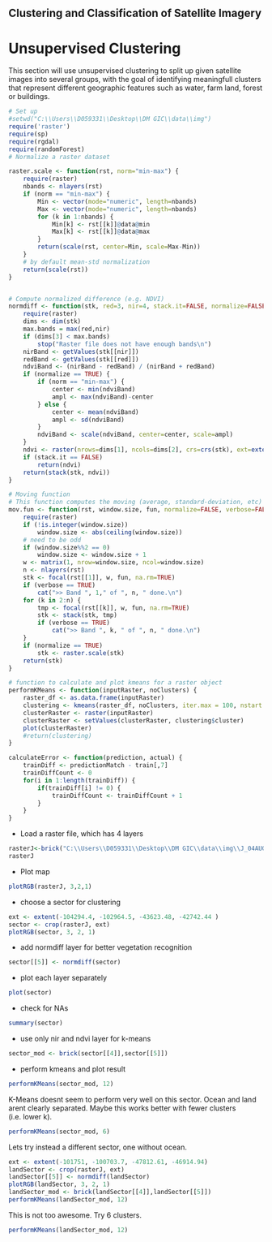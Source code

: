 Clustering and Classification of Satellite Imagery
----------------------------------------------------
# Unsupervised Clustering
This section will use unsupervised clustering to split up given satellite images into several groups,
with the goal of identifying meaningfull clusters that represent different geographic features such as water, farm land, forest or buildings.

```r
# Set up
#setwd("C:\\Users\\D059331\\Desktop\\DM GIC\\data\\img")
require('raster')
require(sp)
require(rgdal)
require(randomForest)
# Normalize a raster dataset

raster.scale <- function(rst, norm="min-max") {
	require(raster)
	nbands <- nlayers(rst)
	if (norm == "min-max") {
		Min <- vector(mode="numeric", length=nbands)
		Max <- vector(mode="numeric", length=nbands)
		for (k in 1:nbands) {
			Min[k] <- rst[[k]]@data@min
			Max[k] <- rst[[k]]@data@max
		}
		return(scale(rst, center=Min, scale=Max-Min))
	}
	# by default mean-std normalization
	return(scale(rst))
}


# Compute normalized difference (e.g. NDVI)
normdiff <- function(stk, red=3, nir=4, stack.it=FALSE, normalize=FALSE, norm="min-max") {
	require(raster)
	dims <- dim(stk)
	max.bands = max(red,nir)
	if (dims[3] < max.bands)
		stop("Raster file does not have enough bands\n")
	nirBand <- getValues(stk[[nir]])
	redBand <- getValues(stk[[red]])
	ndviBand <- (nirBand - redBand) / (nirBand + redBand)
	if (normalize == TRUE) {
		if (norm == "min-max") {
			center <- min(ndviBand)
			ampl <- max(ndviBand)-center
		} else {
			center <- mean(ndviBand)
			ampl <- sd(ndviBand)
		}
		ndviBand <- scale(ndviBand, center=center, scale=ampl)
	}
	ndvi <- raster(nrows=dims[1], ncols=dims[2], crs=crs(stk), ext=extent(stk), resolution=res(stk), vals=ndviBand)
	if (stack.it == FALSE)
		return(ndvi)
	return(stack(stk, ndvi))
}

# Moving function
# This function computes the moving (average, standard-deviation, etc) of a raster dataset
mov.fun <- function(rst, window.size, fun, normalize=FALSE, verbose=FALSE) {
	require(raster)
	if (!is.integer(window.size))
		window.size <- abs(ceiling(window.size))
	# need to be odd
	if (window.size%%2 == 0)
		window.size <- window.size + 1
	w <- matrix(1, nrow=window.size, ncol=window.size)
	n <- nlayers(rst)
	stk <- focal(rst[[1]], w, fun, na.rm=TRUE)
	if (verbose == TRUE)
		cat(">> Band ", 1," of ", n, " done.\n")
	for (k in 2:n) {
		tmp <- focal(rst[[k]], w, fun, na.rm=TRUE)
		stk <- stack(stk, tmp)
		if (verbose == TRUE)
			cat(">> Band ", k, " of ", n, " done.\n")
	}
	if (normalize == TRUE)
		stk <- raster.scale(stk)
	return(stk)
}

# function to calculate and plot kmeans for a raster object
performKMeans <- function(inputRaster, noClusters) {
	raster_df <- as.data.frame(inputRaster)
	clustering <- kmeans(raster_df, noClusters, iter.max = 100, nstart = 10)
	clusterRaster <- raster(inputRaster)
	clusterRaster <- setValues(clusterRaster, clustering$cluster)
	plot(clusterRaster)
	#return(clustering)
}

calculateError <- function(prediction, actual) {
	trainDiff <- predictionMatch - train[,7]
	trainDiffCount <- 0
	for(i in 1:length(trainDiff)) {
		if(trainDiff[i] != 0) {
			trainDiffCount <- trainDiffCount + 1
		}
	}
}
```

- Load a raster file, which has 4 layers
```r
rasterJ<-brick("C:\\Users\\D059331\\Desktop\\DM GIC\\data\\img\\J_04AUG14112729-M2AS-000000137917_01_P001_etrs89.TIF")
rasterJ
```
- Plot map
```r
plotRGB(rasterJ, 3,2,1)
```

- choose a sector for clustering
```r
ext <- extent(-104294.4, -102964.5, -43623.48, -42742.44 )
sector <- crop(rasterJ, ext)
plotRGB(sector, 3, 2, 1)
```

- add normdiff layer for better vegetation recognition
```r
sector[[5]] <- normdiff(sector)
```
- plot each layer separately
```r
plot(sector)
```

- check for NAs
```r
summary(sector)
```
- use only nir and ndvi layer for k-means
```r
sector_mod <- brick(sector[[4]],sector[[5]])
```

- perform kmeans and plot result
```r
performKMeans(sector_mod, 12)
```

K-Means doesnt seem to perform very well on this sector. Ocean and land arent clearly separated. Maybe this works better with fewer clusters (i.e. lower k).
```r
performKMeans(sector_mod, 6)
```

Lets try instead a different sector, one without ocean.
```r
ext <- extent(-101751, -100703.7, -47812.61, -46914.94)
landSector <- crop(rasterJ, ext)
landSector[[5]] <- normdiff(landSector)
plotRGB(landSector, 3, 2, 1)
landSector_mod <- brick(landSector[[4]],landSector[[5]])
performKMeans(landSector_mod, 12)
```

This is not too awesome. Try 6 clusters.
```r
performKMeans(landSector_mod, 12)
```